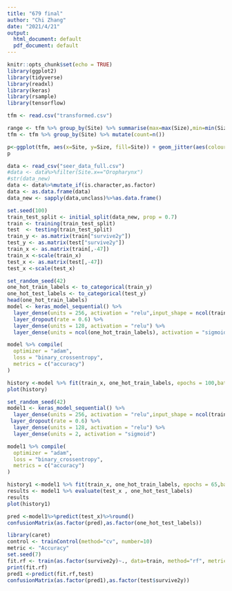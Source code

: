 ```yaml
---
title: "679 final"
author: "Chi Zhang"
date: "2021/4/21"
output:
  html_document: default
  pdf_document: default
---
```


```r
knitr::opts_chunk$set(echo = TRUE)
library(ggplot2)
library(tidyverse)
library(readxl)
library(keras)
library(rsample)
library(tensorflow)
```

```r
tfm <- read.csv("transformed.csv")
```

```r
range <- tfm %>% group_by(Site) %>% summarise(max=max(Size),min=min(Size),mean=mean(Size),count=n())
tfm <- tfm %>% group_by(Site) %>% mutate(count=n())
```

```r
p<-ggplot(tfm, aes(x=Site, y=Size, fill=Site)) + geom_jitter(aes(colour=Site,alpha=0.5),shape=16, position=position_jitter(0.2)) + geom_boxplot(aes(alpha=0.5),outlier.shape = NA)+ stat_summary(fun.y=mean, colour="black", geom="point", hape=18, size=2,show_guide = FALSE)+ stat_summary(fun.y=mean, colour="black", geom="text", show_guide = FALSE, vjust=-0.7, aes( label=round(..y.., digits=1)))+xlab("Disease Site")+   geom_text(data = tfm, aes(label = count,x = Site, y = 100))
p
```

```r
data <- read_csv("seer_data_full.csv")
#data <- data%>%filter(Site.x=="Oropharynx")
#str(data_new)
data <- data%>%mutate_if(is.character,as.factor)
data <- as.data.frame(data)
data_new <- sapply(data,unclass)%>%as.data.frame()

set.seed(100)
train_test_split <- initial_split(data_new, prop = 0.7)
train <- training(train_test_split)
test  <- testing(train_test_split) 
train_y <- as.matrix(train["survive2y"])
test_y <- as.matrix(test["survive2y"])
train_x <- as.matrix(train[,-47])
train_x <-scale(train_x)
test_x <- as.matrix(test[,-47])
test_x <-scale(test_x)
```

```r
set_random_seed(42)
one_hot_train_labels <- to_categorical(train_y)
one_hot_test_labels <- to_categorical(test_y)
head(one_hot_train_labels)
model <- keras_model_sequential() %>%
  layer_dense(units = 256, activation = "relu",input_shape = ncol(train_x)) %>%
  layer_dropout(rate = 0.6) %>%
  layer_dense(units = 128, activation = "relu") %>%
  layer_dense(units = ncol(one_hot_train_labels), activation = "sigmoid")

model %>% compile(
  optimizer = "adam",
  loss = "binary_crossentropy",
  metrics = c("accuracy")
)

history <-model %>% fit(train_x, one_hot_train_labels, epochs = 100,batch_size = 512, validation_split = 0.2)
plot(history)
```

```r
set_random_seed(42)
model1 <- keras_model_sequential() %>%
  layer_dense(units = 256, activation = "relu",input_shape = ncol(train_x)) %>%
 layer_dropout(rate = 0.6) %>%
  layer_dense(units = 128, activation = "relu") %>%
  layer_dense(units = 2, activation = "sigmoid")

model1 %>% compile(
  optimizer = "adam",
  loss = "binary_crossentropy",
  metrics = c("accuracy")
)

history1 <-model1 %>% fit(train_x, one_hot_train_labels, epochs = 65,batch_size = 512)
results <- model1 %>% evaluate(test_x , one_hot_test_labels)
results
plot(history1)
```

```r
pred <-model1%>%predict(test_x)%>%round()
confusionMatrix(as.factor(pred),as.factor(one_hot_test_labels))
```



```r
library(caret)
control <- trainControl(method="cv", number=10)
metric <- "Accuracy"
set.seed(7)
fit.rf <- train(as.factor(survive2y)~., data=train, method="rf", metric=metric, trControl=control)
print(fit.rf)
pred1 <-predict(fit.rf,test)
confusionMatrix(as.factor(pred1),as.factor(test$survive2y))

```

